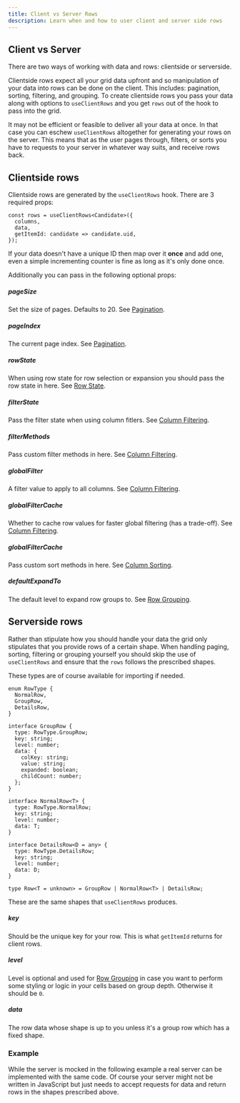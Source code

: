 ```yaml
---
title: Client vs Server Rows
description: Learn when and how to user client and server side rows
---
```



## Client vs Server

There are two ways of working with data and rows: clientside or serverside.

Clientside rows expect all your grid data upfront and so manipulation of your data into rows can be done on the client. This includes: pagination, sorting, filtering, and grouping. To create clientside rows you pass your data along with options to `useClientRows` and you get `rows` out of the hook to pass into the grid.

It may not be efficient or feasible to deliver all your data at once. In that case you can eschew `useClientRows` altogether for generating your rows on the server. This means that as the user pages through, filters, or sorts you have to requests to your server in whatever way suits, and receive rows back.

## Clientside rows

Clientside rows are generated by the `useClientRows` hook. There are 3 required props:

```ts:title=Required+useClientRows+props
const rows = useClientRows<Candidate>({
  columns,
  data,
  getItemId: candidate => candidate.uid,
});
```

If your data doesn't have a unique ID then map over it **once** and add one, even a simple incrementing counter is fine as long as it's only done once.

Additionally you can pass in the following optional props:

##### pageSize

Set the size of pages. Defaults to 20. See [Pagination](/rows/pagination).

##### pageIndex

The current page index. See [Pagination](/rows/pagination).

##### rowState

When using row state for row selection or expansion you should pass the row state in here. See [Row State](/rows/row-state).

##### filterState

Pass the filter state when using column fitlers. See [Column Filtering](/columns/column-filtering).

##### filterMethods

Pass custom filter methods in here. See [Column Filtering](/columns/column-filtering).

##### globalFilter

A filter value to apply to all columns. See [Column Filtering](/columns/column-filtering).

##### globalFilterCache

Whether to cache row values for faster global filtering (has a trade-off). See [Column Filtering](/columns/column-filtering).

##### globalFilterCache

Pass custom sort methods in here. See [Column Sorting](/columns/column-sorting).

##### defaultExpandTo

The default level to expand row groups to. See [Row Grouping](/rows/row-grouping).

## Serverside rows

Rather than stipulate how you should handle your data the grid only stipulates that you provide rows of a certain shape. When handling paging, sorting, filtering or grouping yourself you should skip the use of `useClientRows` and ensure that the `rows` follows the prescribed shapes.

These types are of course available for importing if needed.

```ts:title=Row+shapes
enum RowType {
  NormalRow,
  GroupRow,
  DetailsRow,
}

interface GroupRow {
  type: RowType.GroupRow;
  key: string;
  level: number;
  data: {
    colKey: string;
    value: string;
    expanded: boolean;
    childCount: number;
  };
}

interface NormalRow<T> {
  type: RowType.NormalRow;
  key: string;
  level: number;
  data: T;
}

interface DetailsRow<D = any> {
  type: RowType.DetailsRow;
  key: string;
  level: number;
  data: D;
}

type Row<T = unknown> = GroupRow | NormalRow<T> | DetailsRow;
```

These are the same shapes that `useClientRows` produces.

##### key

Should be the unique key for your row. This is what `getItemId` returns for client rows.

##### level

Level is optional and used for [Row Grouping](/rows/row-grouping) in case you want to perform some styling or logic in your cells based on group depth. Otherwise it should be `0`.

##### data

The row data whose shape is up to you unless it's a group row which has a fixed shape.

### Example

While the server is mocked in the following example a real server can be implemented with the same code. Of course your server might not be written in JavaScript but just needs to accept requests for data and return rows in the shapes prescribed above.

<Showcase fileName="ServersideRows.tsx">
  <ServersideRows />
</Showcase>
